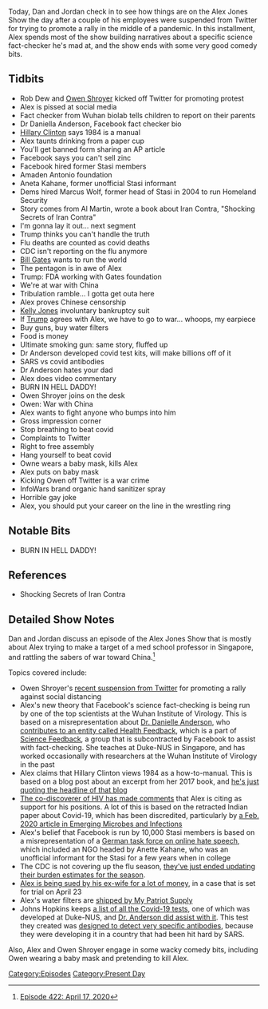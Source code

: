 {{DEFAULTSORT:
    #_EPISODE_0422:April 17, 2020
}}{{Episode
    | title           = April 17, 2020
    | caption         = Listen to this episode on [https://knowledgefight.libsyn.com/422-april-17-2020 Libsyn] [https://open.spotify.com/episode/4VukTxiAUHWQMvK2sTF8Pb Spotify], Read the [[Transcript/422: April 17, 2020|Unofficial Transcript]]
    | episodeNumber   = 422
    | length          = 02:09:53
    | airDate         = April 20, 2020
    | coverageDate    = April 17, 2020
    | episodeType     = [[:Category:Present Day|Present Day]]
    | appearance      = [[Rob Dew]], [[Owen Shroyer]], [[Dr Daniella Anderson]], [[Hillary Clinton]], [[Amaden Antonio]], [[Aneta Kahane]], [[Marcus Wolf]], [[Bill Gates]], [[Kelly Jones]]
    | previousEpisode = [[421: April 16, 2020]]
    | nextEpisode     = [[423: April 20, 2020]]
}}

{{Stub}}

Today, Dan and Jordan check in to see how things are on the Alex Jones Show the day after a couple of his employees were suspended from Twitter for trying to promote a rally in the middle of a pandemic. In this installment, Alex spends most of the show building narratives about a specific science fact-checker he's mad at, and the show ends with some very good comedy bits.

==Tidbits==

*Rob Dew and [[Owen Shroyer]] kicked off Twitter for promoting protest
*Alex is pissed at social media
*Fact checker from Wuhan biolab tells children to report on their parents
*Dr Daniella Anderson, Facebook fact checker bio
*[[Hillary Clinton]] says 1984 is a manual
*Alex taunts drinking from a paper cup
*You'll get banned form sharing an AP article
*Facebook says you can't sell zinc
*Facebook hired former Stasi members
*Amaden Antonio foundation
*Aneta Kahane, former unofficial Stasi informant
*Dems hired Marcus Wolf, former head of Stasi in 2004 to run Homeland Security
*Story comes from Al Martin, wrote a book about Iran Contra, "Shocking Secrets of Iran Contra"
*I'm gonna lay it out... next segment
*Trump thinks you can't handle the truth
*Flu deaths are counted as covid deaths
*CDC isn't reporting on the flu anymore
*[[Bill Gates]] wants to run the world
*The pentagon is in awe of Alex
*Trump: FDA working with Gates foundation
*We're at war with China
*Tribulation ramble... I gotta get outa here
*Alex proves Chinese censorship
*[[Kelly Jones]] involuntary bankruptcy suit
*If [[Donald Trump|Trump]] agrees with Alex, we have to go to war... whoops, my earpiece
*Buy guns, buy water filters
*Food is money
*Ultimate smoking gun: same story, fluffed up
*Dr Anderson developed covid test kits, will make billions off of it
*SARS vs covid antibodies
*Dr Anderson hates your dad
*Alex does video commentary
*BURN IN HELL DADDY!
*Owen Shroyer joins on the desk
*Owen: War with China
*Alex wants to fight anyone who bumps into him
*Gross impression corner
*Stop breathing to beat covid
*Complaints to Twitter
*Right to free assembly
*Hang yourself to beat covid
*Owne wears a baby mask, kills Alex
*Alex puts on baby mask
*Kicking Owen off Twitter is a war crime
*InfoWars brand organic hand sanitizer spray
*Horrible gay joke
*Alex, you should put your career on the line in the wrestling ring

==Notable Bits==

*BURN IN HELL DADDY!

==References==

*Shocking Secrets of Iran Contra

==Detailed Show Notes==

Dan and Jordan discuss an episode of the Alex Jones Show that is mostly about Alex trying to make a target of a med school professor in Singapore, and rattling the sabers of war toward China.<ref>[https://knowledgefight.com/research/2020/4/20/episode-422-april-17-2020 Episode 422: April 17, 2020]</ref>

Topics covered include:

*Owen Shroyer's [https://www.mediamatters.org/coronavirus-covid-19/twitter-facilitating-promotion-infowars-hosts-rally-will-flout-texas-social recent suspension from Twitter] for promoting a rally against social distancing
*Alex's new theory that Facebook's science fact-checking is being run by one of the top scientists at the Wuhan Institute of Virology. This is based on a misrepresentation about [https://www.duke-nus.edu.sg/directory/detail/anderson-danielle-elizabeth Dr. Danielle Anderson], who [https://healthfeedback.org/community/ contributes to an entity called Health Feedback], which is a part of [https://sciencefeedback.co/about/ Science Feedback], a group that is subcontracted by Facebook to assist with fact-checking. She teaches at Duke-NUS in Singapore, and has worked occasionally with researchers at the Wuhan Institute of Virology in the past
*Alex claims that Hillary Clinton views 1984 as a how-to-manual. This is based on a blog post about an excerpt from her 2017 book, and [https://www.conservativereview.com/news/hillary-clinton-thinks-orwells-1984-is-a-how-to-manual/ he's just quoting the headline of that blog]
*[https://www.gilmorehealth.com/chinese-coronavirus-is-a-man-made-virus-according-to-luc-montagnier-the-man-who-discovered-hiv/ The co-discoverer of HIV has made comments] that Alex is citing as support for his positions. A lot of this is based on the retracted Indian paper about Covid-19, which has been discredited, particularly by [https://www.ncbi.nlm.nih.gov/pmc/articles/PMC7033698/ a Feb. 2020 article in Emerging Microbes and Infections]
*Alex's belief that Facebook is run by 10,000 Stasi members is based on a misrepresentation of a [https://www.dw.com/en/online-hate-speech-conspiracy-theories-boom-in-germany/a-19365690 German task force on online hate speech], which included an NGO headed by Anette Kahane, who was an unofficial informant for the Stasi for a few years when in college
*The CDC is not covering up the flu season, [https://www.cdc.gov/flu/about/burden/preliminary-in-season-estimates.htm they've just ended updating their burden estimates for the season].
*[https://www.pacermonitor.com/public/case/31967025/Alexander_Emric_Jones Alex is being sued by his ex-wife for a lot of money], in a case that is set for trial on April 23
*Alex's water filters are [https://www.infowarsstore.com/alexapure-pro-water-filtration-system shipped by My Patriot Supply]
*Johns Hopkins keeps [https://www.centerforhealthsecurity.org/resources/COVID-19/serology/Serology-based-tests-for-COVID-19.html#sec5 a list of all the Covid-19 tests], one of which was developed at Duke-NUS, and [https://news.nus.edu.sg/research/duke-nus-researchers-front-line-covid-19 Dr. Anderson did assist with it]. This test they created was [https://www.duke-nus.edu.sg/docs/default-source/articles/test-for-covid-19-antibodies-a-world-first-for-singapore.pdf?sfvrsn=a8917d2b_2 designed to detect very specific antibodies], because they were developing it in a country that had been hit hard by SARS.

Also, Alex and Owen Shroyer engage in some wacky comedy bits, including Owen wearing a baby mask and pretending to kill Alex.

[[Category:Episodes]]
[[Category:Present Day]]

